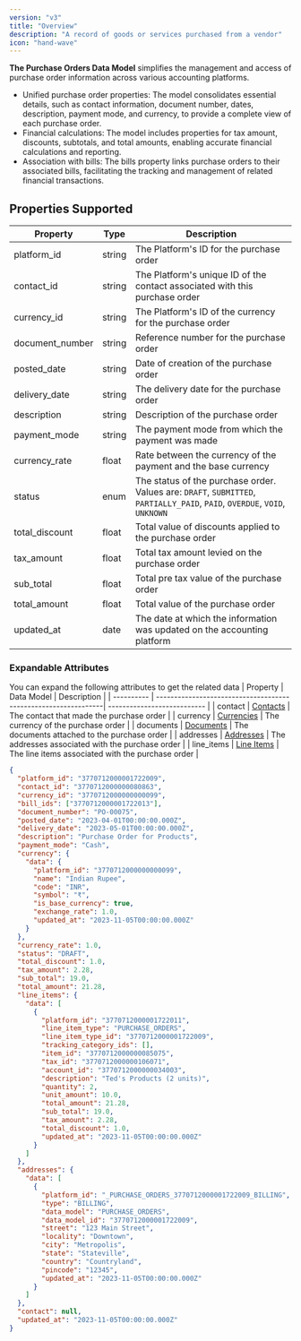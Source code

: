 ```yaml
---
version: "v3"
title: "Overview"
description: "A record of goods or services purchased from a vendor"
icon: "hand-wave"
---
```


**The Purchase Orders Data Model** simplifies the management and access of purchase order information across various accounting platforms.

- Unified purchase order properties: The model consolidates essential details, such as contact information, document number, dates, description, payment mode, and currency, to provide a complete view of each purchase order.
- Financial calculations: The model includes properties for tax amount, discounts, subtotals, and total amounts, enabling accurate financial calculations and reporting.
- Association with bills: The bills property links purchase orders to their associated bills, facilitating the tracking and management of related financial transactions.

## Properties Supported

| Property        | Type   | Description                                                                                                                |
| --------------- | ------ | -------------------------------------------------------------------------------------------------------------------------- |
| platform_id     | string | The Platform's ID for the purchase order                                                                                   |
| contact_id      | string | The Platform's unique ID of the contact associated with this purchase order                                                |
| currency_id     | string | The Platform's ID of the currency for the purchase order                                                                   |
| document_number | string | Reference number for the purchase order                                                                                    |
| posted_date     | string | Date of creation of the purchase order                                                                                     |
| delivery_date   | string | The delivery date for the purchase order                                                                                   |
| description     | string | Description of the purchase order                                                                                          |
| payment_mode    | string | The payment mode from which the payment was made                                                                           |
| currency_rate   | float  | Rate between the currency of the payment and the base currency                                                             |
| status          | enum   | The status of the purchase order. Values are: `DRAFT`, `SUBMITTED`, `PARTIALLY_PAID`, `PAID`, `OVERDUE`, `VOID`, `UNKNOWN` |
| total_discount  | float  | Total value of discounts applied to the purchase order                                                                     |
| tax_amount      | float  | Total tax amount levied on the purchase order                                                                              |
| sub_total       | float  | Total pre tax value of the purchase order                                                                                  |
| total_amount    | float  | Total value of the purchase order                                                                                          |
| updated_at      | date   | The date at which the information was updated on the accounting platform                                                   |

### Expandable Attributes

You can expand the following attributes to get the related data
| Property | Data Model | Description |
| ---------- | ---------------------------------------------------------------| --------------------------- |
| contact | [Contacts](/api-reference/v3/accounting/contacts/overview) | The contact that made the purchase order |
| currency | [Currencies](/api-reference/v3/accounting/currencies/overview) | The currency of the purchase order |
| documents | [Documents](/api-reference/v3/accounting/documents/overview) | The documents attached to the purchase order |
| addresses | [Addresses](/api-reference/v3/accounting/purchase-orders/overview#addresses) | The addresses associated with the purchase order |
| line_items | [Line Items](/api-reference/v3/accounting/purchase-orders/overview#line-items) | The line items associated with the purchase order |

<Snippet file="addresses_snippet.mdx" />

<Snippet file="line_items_snippet.mdx" />

<ResponseExample name="The Bank Transaction Object" >

```json The Purchase Order Response Object
{
  "platform_id": "3770712000001722009",
  "contact_id": "3770712000000080863",
  "currency_id": "3770712000000000099",
  "bill_ids": ["3770712000001722013"],
  "document_number": "PO-00075",
  "posted_date": "2023-04-01T00:00:00.000Z",
  "delivery_date": "2023-05-01T00:00:00.000Z",
  "description": "Purchase Order for Products",
  "payment_mode": "Cash",
  "currency": {
    "data": {
      "platform_id": "3770712000000000099",
      "name": "Indian Rupee",
      "code": "INR",
      "symbol": "₹",
      "is_base_currency": true,
      "exchange_rate": 1.0,
      "updated_at": "2023-11-05T00:00:00.000Z"
    }
  },
  "currency_rate": 1.0,
  "status": "DRAFT",
  "total_discount": 1.0,
  "tax_amount": 2.28,
  "sub_total": 19.0,
  "total_amount": 21.28,
  "line_items": {
    "data": [
      {
        "platform_id": "3770712000001722011",
        "line_item_type": "PURCHASE_ORDERS",
        "line_item_type_id": "3770712000001722009",
        "tracking_category_ids": [],
        "item_id": "3770712000000085075",
        "tax_id": "3770712000000106071",
        "account_id": "3770712000000034003",
        "description": "Ted's Products (2 units)",
        "quantity": 2,
        "unit_amount": 10.0,
        "total_amount": 21.28,
        "sub_total": 19.0,
        "tax_amount": 2.28,
        "total_discount": 1.0,
        "updated_at": "2023-11-05T00:00:00.000Z"
      }
    ]
  },
  "addresses": {
    "data": [
      {
        "platform_id": "_PURCHASE_ORDERS_3770712000001722009_BILLING",
        "type": "BILLING",
        "data_model": "PURCHASE_ORDERS",
        "data_model_id": "3770712000001722009",
        "street": "123 Main Street",
        "locality": "Downtown",
        "city": "Metropolis",
        "state": "Stateville",
        "country": "Countryland",
        "pincode": "12345",
        "updated_at": "2023-11-05T00:00:00.000Z"
      }
    ]
  },
  "contact": null,
  "updated_at": "2023-11-05T00:00:00.000Z"
}
```

</ResponseExample>
